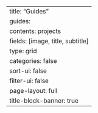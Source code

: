 ---
title: "Guides"
guides: 
  contents: projects
  fields: [image, title, subtitle]
  type: grid
  categories: false
  sort-ui: false
  filter-ui: false
page-layout: full
title-block-banner: true
---